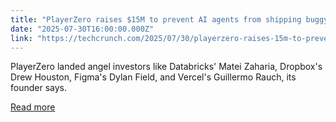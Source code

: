 ```yaml
---
title: "PlayerZero raises $15M to prevent AI agents from shipping buggy code "
date: "2025-07-30T16:00:00.000Z"
link: "https://techcrunch.com/2025/07/30/playerzero-raises-15m-to-prevent-ai-agents-from-shipping-buggy-code/"
---
```


PlayerZero landed angel investors like Databricks' Matei Zaharia, Dropbox's Drew Houston, Figma's  Dylan Field, and Vercel's Guillermo Rauch, its founder says.

[Read more](https://techcrunch.com/2025/07/30/playerzero-raises-15m-to-prevent-ai-agents-from-shipping-buggy-code/)
